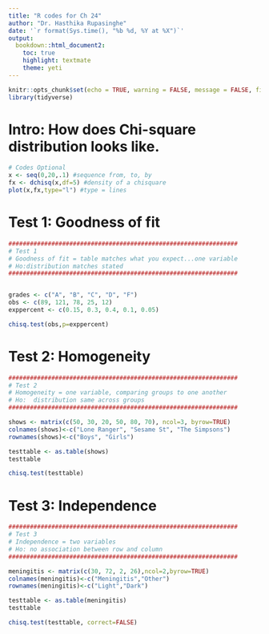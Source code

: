 ```yaml
---
title: "R codes for Ch 24"
author: "Dr. Hasthika Rupasinghe"
date: '`r format(Sys.time(), "%b %d, %Y at %X")`'
output:
  bookdown::html_document2:
    toc: true
    highlight: textmate
    theme: yeti
---
```



```r
knitr::opts_chunk$set(echo = TRUE, warning = FALSE, message = FALSE, fig.align = "center", comment = NA)
library(tidyverse)
```


# Intro: How does Chi-square distribution looks like.

```r
# Codes Optional
x <- seq(0,20,.1) #sequence from, to, by
fx <- dchisq(x,df=5) #density of a chisquare
plot(x,fx,type="l") #type = lines

```

# Test 1: Goodness of fit

```r

################################################################
# Test 1
# Goodness of fit = table matches what you expect...one variable 
# Ho:distribution matches stated
################################################################


grades <- c("A", "B", "C", "D", "F")
obs <- c(89, 121, 78, 25, 12)
exppercent <- c(0.15, 0.3, 0.4, 0.1, 0.05)

chisq.test(obs,p=exppercent)
```

# Test 2: Homogeneity

```r
################################################################
# Test 2
# Homogeneity = one variable, comparing groups to one another  
# Ho:  distribution same across groups
################################################################

shows <- matrix(c(50, 30, 20, 50, 80, 70), ncol=3, byrow=TRUE)
colnames(shows)<-c("Lone Ranger", "Sesame St", "The Simpsons")
rownames(shows)<-c("Boys", "Girls")

testtable <- as.table(shows)
testtable

chisq.test(testtable)
```

# Test 3: Independence

```r
################################################################
# Test 3
# Independence = two variables 
# Ho: no association between row and column
################################################################

meningitis <- matrix(c(30, 72, 2, 26),ncol=2,byrow=TRUE)
colnames(meningitis)<-c("Meningitis","Other")
rownames(meningitis)<-c("Light","Dark")

testtable <- as.table(meningitis)
testtable

chisq.test(testtable, correct=FALSE)
```